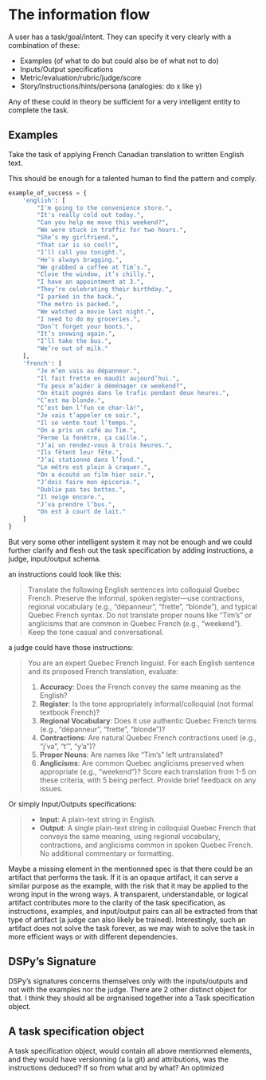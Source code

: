 # The information flow

A user has a task/goal/intent. They can specify it very clearly with a combination of these:

* Examples (of what to do but could also be of what not to do)
* Inputs/Output specifications
* Metric/evaluation/rubric/judge/score
* Story/Instructions/hints/persona (analogies: do x like y)

Any of these could in theory be sufficient for a very intelligent entity to complete the task.

## Examples

Take the task of applying French Canadian translation to written English text.

This should be enough for a talented human to find the pattern and comply.
```python
example_of_success = {
    'english': [
        "I'm going to the convenience store.",
        "It's really cold out today.",
        "Can you help me move this weekend?",
        "We were stuck in traffic for two hours.",
        "She’s my girlfriend.",
        "That car is so cool!",
        "I’ll call you tonight.",
        "He’s always bragging.",
        "We grabbed a coffee at Tim’s.",
        "Close the window, it’s chilly.",
        "I have an appointment at 3.",
        "They’re celebrating their birthday.",
        "I parked in the back.",
        "The metro is packed.",
        "We watched a movie last night.",
        "I need to do my groceries.",
        "Don’t forget your boots.",
        "It’s snowing again.",
        "I’ll take the bus.",
        "We’re out of milk."
    ],
    'french': [
        "Je m’en vais au dépanneur.",
        "Il fait frette en maudit aujourd’hui.",
        "Tu peux m’aider à déménager ce weekend?",
        "On était pognés dans le trafic pendant deux heures.",
        "C’est ma blonde.",
        "C’est ben l’fun ce char-là!",
        "Je vais t’appeler ce soir.",
        "Il se vente tout l’temps.",
        "On a pris un café au Tim.",
        "Ferme la fenêtre, ça caille.",
        "J’ai un rendez-vous à trois heures.",
        "Ils fêtent leur fête.",
        "J’ai stationné dans l’fond.",
        "Le métro est plein à craquer.",
        "On a écouté un film hier soir.",
        "J’dois faire mon épicerie.",
        "Oublie pas tes bottes.",
        "Il neige encore.",
        "J’va prendre l’bus.",
        "On est à court de lait."
    ]
}
```

But very some other intelligent system it may not be enough and we could further clarify and flesh out the task specification by adding instructions, a judge, input/output schema.

an instructions could look like this: 

> Translate the following English sentences into colloquial Quebec French. Preserve the informal, spoken register—use contractions, regional vocabulary (e.g., “dépanneur”, “frette”, “blonde”), and typical Quebec French syntax. Do not translate proper nouns like “Tim’s” or anglicisms that are common in Quebec French (e.g., “weekend”). Keep the tone casual and conversational.

a judge could have those instructions:

> You are an expert Quebec French linguist. For each English sentence and its proposed French translation, evaluate:
> 
> 1. **Accuracy**: Does the French convey the same meaning as the English?
> 2. **Register**: Is the tone appropriately informal/colloquial (not formal textbook French)?
> 3. **Regional Vocabulary**: Does it use authentic Quebec French terms (e.g., "dépanneur", "frette", "blonde")?
> 4. **Contractions**: Are natural Quebec French contractions used (e.g., "j'va", "t'", "y'a")?
> 5. **Proper Nouns**: Are names like "Tim's" left untranslated?
> 6. **Anglicisms**: Are common Quebec anglicisms preserved when appropriate (e.g., "weekend")?
> Score each translation from 1-5 on these criteria, with 5 being perfect. Provide brief feedback on any issues.

Or simply Input/Outputs specifications:

> - **Input**: A plain-text string in English.
> - **Output**: A single plain-text string in colloquial Quebec French that conveys the same meaning, using regional vocabulary, contractions, and anglicisms common in spoken Quebec French. No additional commentary or formatting.

Maybe a missing element in the mentionned spec is that there could be an artifact that performs the task. If it is an opaque artifact, it can serve a similar purpose as the example, with the risk that it may be applied to the wrong input in the wrong ways. A transparent, understandable, or logical artifact contributes more to the clarity of the task specification, as instructions, examples, and input/output pairs can all be extracted from that type of artifact (a judge can also likely be trained). Interestingly, such an artifact does not solve the task forever, as we may wish to solve the task in more efficient ways or with different dependencies.

## DSPy's Signature

DSPy's signatures concerns themselves only with the inputs/outputs and not with the examples nor the judge. There are 2 other distinct object for that. I think they should all be orgnanised together into a Task specification object.

## A task specification object

A task specification object, would contain all above mentionned elements, and they would have versionning (a la git) and attributions, was the instructions deduced? If so from what and by what? An optimized 

